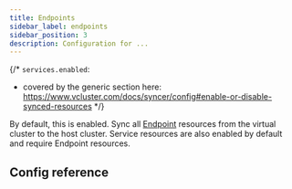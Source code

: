 ```yaml
---
title: Endpoints
sidebar_label: endpoints
sidebar_position: 3
description: Configuration for ...
---
```



{/*
`services.enabled`:
- covered by the generic section here: https://www.vcluster.com/docs/syncer/config#enable-or-disable-synced-resources
*/}

By default, this is enabled. Sync all [Endpoint](https://kubernetes.io/docs/concepts/services-networking/service/#endpoints) resources from the virtual cluster to the host cluster. Service resources are also enabled by default and require Endpoint resources.

## Config reference

<Endpoints/>
